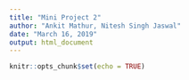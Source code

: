 ```yaml
---
title: "Mini Project 2"
author: "Ankit Mathur, Nitesh Singh Jaswal"
date: "March 16, 2019"
output: html_document
---
```


```r
knitr::opts_chunk$set(echo = TRUE)
```
